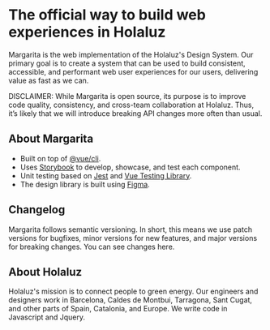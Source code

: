 

<Meta title="Introduction/Welcome"/>

# The official way to build web experiences in Holaluz

Margarita is the web implementation of the Holaluz's Design System. Our primary goal is to create a system that can be used to build consistent, accessible, and performant web user experiences for our users, delivering value as fast as we can.

DISCLAIMER: While Margarita is open source, its purpose is to improve code quality, consistency, and cross-team collaboration at Holaluz. Thus, it’s likely that we will introduce breaking API changes more often than usual.

## **About Margarita**

- Built on top of [@vue/cli](https://cli.vuejs.org/).
- Uses [Storybook](https://github.com/storybooks/storybook) to develop, showcase, and test each component.
- Unit testing based on [Jest](https://jestjs.io/) and [Vue Testing Library](https://github.com/testing-library/vue-testing-library).
- The design library is built using [Figma](https://www.figma.com/file/7RhweKibaUnxX6WYBl7zKW/Design-System-Beta?node-id=12%3A3).

## Changelog

Margarita follows semantic versioning. In short, this means we use patch versions for bugfixes, minor versions for new features, and major versions for breaking changes. You can see changes here.

## About Holaluz

Holaluz's mission is to connect people to green energy. Our engineers and designers work in Barcelona, Caldes de Montbui, Tarragona, Sant Cugat, and other parts of Spain, Catalonia, and Europe. We write code in Javascript and Jquery.